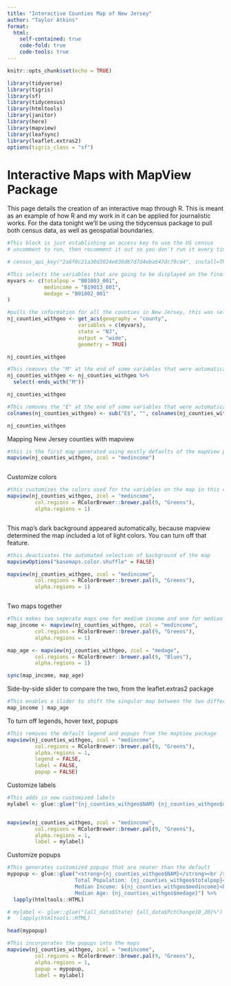 ```yaml
---
title: "Interactive Counties Map of New Jersey"
author: "Taylor Atkins"
format:
  html:
    self-contained: true
    code-fold: true
    code-tools: true
---
```


```r
knitr::opts_chunk$set(echo = TRUE)

library(tidyverse)
library(tigris)
library(sf)
library(tidycensus)
library(htmltools)
library(janitor)
library(here)
library(mapview)
library(leafsync)
library(leaflet.extras2)
options(tigris_class = "sf")


```

# Interactive Maps with MapView Package

This page details the creation of an interactive map through R. This is meant as an example of how R and my work in it can be applied for journalistic works. For the data tonight we'll be using the tidycensus package to pull both census data, as well as geospatial boundaries.

```r
#This block is just establishing an access key to use the US census
# uncomment to run, then recomment it out so you don't run it every time

# census_api_key("2a6f8c21a30d3024e038d67d7d4eba647dc79cd4", install=TRUE)


```

```r
#This selects the variables that are going to be displayed on the final map
myvars <- c(totalpop = "B01003_001",
            medincome = "B19013_001",
            medage = "B01002_001"
)
```

```r
#pulls the information for all the counties in New Jersey, this was selected because of it being my home state
nj_counties_withgeo <- get_acs(geography = "county",
                       variables = c(myvars),
                       state = "NJ",
                       output = "wide",
                       geometry = TRUE)

nj_counties_withgeo
```

```r
#This removes the "M" at the end of some variables that were automatically pulled from the census
nj_counties_withgeo <- nj_counties_withgeo %>%
  select(-ends_with("M"))

nj_counties_withgeo
```

```r
#This removes the "E" at the end of some variables that were automatically pulled from the census
colnames(nj_counties_withgeo) <- sub("E$", "", colnames(nj_counties_withgeo)) # $ means end of string only

nj_counties_withgeo
```

Mapping New Jersey counties with mapview

```r
#this is the first map generated using mostly defaults of the mapView package
mapview(nj_counties_withgeo, zcol = "medincome")



```

Customize colors

```r
#this customizes the colors used for the variables on the map in this case using green hues
mapview(nj_counties_withgeo, zcol = "medincome", 
         col.regions = RColorBrewer::brewer.pal(9, "Greens"), 
         alpha.regions = 1)



```

This map's dark background appeared automatically, because mapview determined the map included a lot of light colors. You can turn off that feature.

```r
#this deactivates the automated selection of background of the map
mapviewOptions("basemaps.color.shuffle" = FALSE)


```

```r

mapview(nj_counties_withgeo, zcol = "medincome", 
         col.regions = RColorBrewer::brewer.pal(9, "Greens"), 
         alpha.regions = 1)



```

Two maps together

```r
#This makes two seperate maps one for medium income and one for median age one used greens hues and the other blue
map_income <- mapview(nj_counties_withgeo, zcol = "medincome", 
         col.regions = RColorBrewer::brewer.pal(9, "Greens"), 
         alpha.regions = 1)

map_age <- mapview(nj_counties_withgeo, zcol = "medage", 
         col.regions = RColorBrewer::brewer.pal(9, "Blues"), 
         alpha.regions = 1)


```

```r

sync(map_income, map_age)


```

Side-by-side slider to compare the two, from the leaflet.extras2 package

```r
#This enables a slider to shift the singular map between the two different variables
map_income | map_age


```

To turn off legends, hover text, popups

```r
#This removes the default legend and popups from the mapView package
mapview(nj_counties_withgeo, zcol = "medincome", 
         col.regions = RColorBrewer::brewer.pal(9, "Greens"), 
         alpha.regions = 1,
         legend = FALSE, 
         label = FALSE, 
         popup = FALSE)


```

Customize labels

```r
#This adds in new customized labels
mylabel <- glue::glue("{nj_counties_withgeo$NAM} {nj_counties_withgeo$medincome}")


mapview(nj_counties_withgeo, zcol = "medincome", 
         col.regions = RColorBrewer::brewer.pal(9, "Greens"), 
         alpha.regions = 1,
         label = mylabel)

```

Customize popups

```r
#This generates customized popups that are neater than the default
mypopup <- glue::glue("<strong>{nj_counties_withgeo$NAM}</strong><br />
                      Total Population: {nj_counties_withgeo$totalpop}<br />
                      Median Income: ${nj_counties_withgeo$medincome}<br />
                      Median Age: {nj_counties_withgeo$medage}") %>% 
  lapply(htmltools::HTML)

# mylabel <- glue::glue("{all_data$State} {all_data$PctChange10_20}%") %>%
#   lapply(htmltools::HTML)

```

```r

head(mypopup)

```

```r
#This incorporates the popups into the maps
mapview(nj_counties_withgeo, zcol = "medincome", 
         col.regions = RColorBrewer::brewer.pal(9, "Greens"), 
         alpha.regions = 1,
         popup = mypopup,
         label = mylabel)

```
